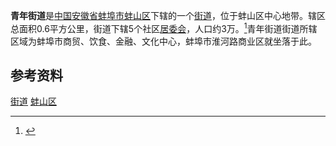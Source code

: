 '''青年街道'''是[[中华人民共和国|中国]][[安徽省|安徽省]][[蚌埠市|蚌埠市]][[蚌山区|蚌山区]]下辖的一个[[街道_(行政区划)|街道]]，位于蚌山区中心地带。辖区总面积0.6平方公里，街道下辖5个社区[[居委会|居委会]]，人口约3万。<ref>{{cite web |url=http://bs.bengbu.gov.cn/Article_Show.asp?ArticleID=1094 |title=青年街道办事处 |publisher=蚌埠市蚌山区人民政府 |date=2007年5月15日 |accessdate=2009年12月5日 |deadurl=yes |archiveurl=https://web.archive.org/web/20091203042006/http://bs.bengbu.gov.cn/Article_Show.asp?ArticleID=1094 |archivedate=2009年12月3日 }}</ref>青年街道街道所辖区域为蚌埠市商贸、饮食、金融、文化中心，蚌埠市淮河路商业区就坐落于此。

==参考资料==
{{reflist}} 
{{coord|32.945|117.369|display=title}}
{{蚌山区行政区划}}
[[Category:蚌山区行政区划|街道]]
[[Category:蚌埠街道_(行政区划)|蚌山区]]